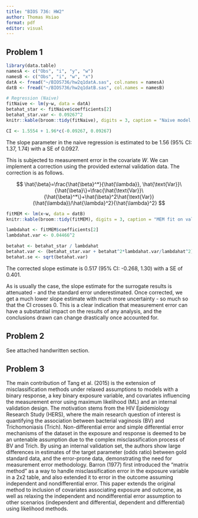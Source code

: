 ```yaml
---
title: "BIOS 736: HW2"
author: Thomas Hsiao
format: pdf
editor: visual
---
```


## Problem 1

```r
library(data.table)
namesA <- c("Obs", "i", "y", "w")
namesB <- c("Obs", "i", "w", "x")
datA <- fread("~/BIOS736/hw2q1datA.sas", col.names = namesA)
datB <- fread("~/BIOS736/hw2q1datB.sas", col.names = namesB)

# Regression (Naive)
fitNaive <- lm(y~w, data = datA)
betahat_star <- fitNaive$coefficients[2]
betahat_star.var <- 0.09267^2
knitr::kable(broom::tidy(fitNaive), digits = 3, caption = "Naive model fit on main study data")

CI <- 1.5554 + 1.96*c(-0.09267, 0.09267)
```

The slope parameter in the naive regression is estimated to be 1.56 (95% CI: 1.37, 1.74) with a SE of 0.0927.

This is subjected to measurement error in the covariate $W$. We can implement a correction using the provided external validation data. The correction is as follows.

$$
\hat{\beta}=\frac{\hat{\beta}^*}{\hat{\lambda}}, \hat{\text{Var}}\{\hat{\beta}\}=\frac{\hat{\text{Var}}\{\hat{\beta}^*\}+\hat{\beta}^2\hat{\text{Var}}(\hat{\lambda})/\hat{\lambda}^2}{\hat{\lambda}^2}
$$

```r
fitMEM <- lm(x~w, data = datB)
knitr::kable(broom::tidy(fitMEM), digits = 3, caption = "MEM fit on validation study data")

lambdahat <- fitMEM$coefficients[2]
lambdahat.var <- 0.04466^2

betahat <- betahat_star / lambdahat
betahat.var <- (betahat_star.var + betahat^2*lambdahat.var/lambdahat^2) / lambdahat^2
betahat.se <- sqrt(betahat.var)
```

The corrected slope estimate is 0.517 (95% CI: -0.268, 1.30) with a SE of 0.401.

As is usually the case, the slope estimate for the surrogate results is attenuated - and the standard error underestimated. Once corrected, we get a much lower slope estimate with much more uncertainty - so much so that the CI crosses 0. This is a clear indication that measurement error can have a substantial impact on the results of any analysis, and the conclusions drawn can change drastically once accounted for.

## Problem 2

See attached handwritten section.

## Problem 3

The main contribution of Tang et al. (2015) is the extension of misclassification methods under relaxed assumptions to models with a binary response, a key binary exposure variable, and covariates influencing the measurement error using maximum likelihood (ML) and an internal validation design. The motivation stems from the HIV Epidemiology Research Study (HERS), where the main research question of interest is quantifying the association between bacterial vaginosis (BV) and Trichomoniasis (Trich). Non-differential error and simple differential error mechanisms of the dataset in the exposure and response is deemed to be an untenable assumption due to the complex misclassification process of BV and Trich. By using an internal validation set, the authors show large differences in estimates of the target parameter (odds ratio) between gold standard data, and the error-prone data, demonstrating the need for measurement error methodology. Barron (1977) first introduced the "matrix method" as a way to handle misclassification error in the exposure variable in a 2x2 table, and also extended it to error in the outcome assuming independent and nondifferential error. This paper extends the original method to inclusion of covariates associating exposure and outcome, as well as relaxing the independent and nondifferential error assumption to other scenarios (independent and differential, dependent and differential) using likelihood methods.
